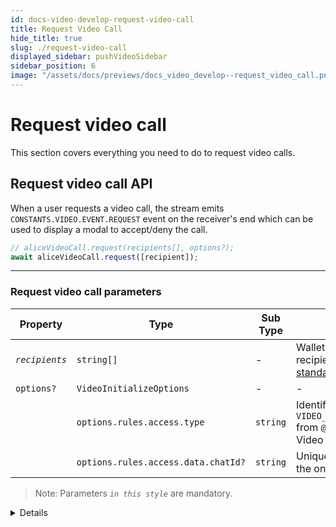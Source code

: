 ```yaml
---
id: docs-video-develop-request-video-call
title: Request Video Call
hide_title: true
slug: ./request-video-call
displayed_sidebar: pushVideoSidebar
sidebar_position: 6
image: "/assets/docs/previews/docs_video_develop--request_video_call.png"
---
```


# Request video call

This section covers everything you need to do to request video calls.

<head>
  <title>Request Video Call | Push Video | Push Documentation</title>
</head>

## Request video call API

When a user requests a video call, the stream emits `CONSTANTS.VIDEO.EVENT.REQUEST` event on the receiver's end which can be used to display a modal to accept/deny the call.

```typescript
// aliceVideoCall.request(recipients[], options?);
await aliceVideoCall.request([recipient]);
```

---

### Request video call parameters

| Property       | Type                                | Sub Type | Description                                                                                                                                                                         |
| -------------- | ----------------------------------- | -------- | ----------------------------------------------------------------------------------------------------------------------------------------------------------------------------------- |
| _`recipients`_ | `string[]`                          | -        | Wallet address or addresses of the recipient(s). Number of different [wallet standards](/docs/chat/supported-wallet-standards 'Push Chat support wallet standards') are suppported. |
| `options?`     | `VideoInitializeOptions`            | -        | -                                                                                                                                                                                   |
|                | `options.rules.access.type`         | `string` | Identifier for Push Video or Space. We use `VIDEO_NOTIFICATION_ACCESS_TYPE.PUSH_CHAT` from `@pushprotocol/restapi` here for Push Video                                              |
|                | `options.rules.access.data.chatId?` | `string` | Unique identifier for every push chat, here, the one between the alice and the bob                                                                                                  |

> Note: Parameters _`in this style`_ are mandatory.

<Details summary='Expected response'>200 OK</Details>
